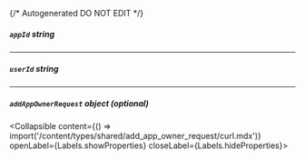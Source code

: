 {/* Autogenerated DO NOT EDIT  */}

##### `appId` _string_

---
##### `userId` _string_

---
##### `addAppOwnerRequest` _object (optional)_
<Collapsible content={() => import('/content/types/shared/add_app_owner_request/curl.mdx')} openLabel={Labels.showProperties} closeLabel={Labels.hideProperties}>
</Collapsible>



